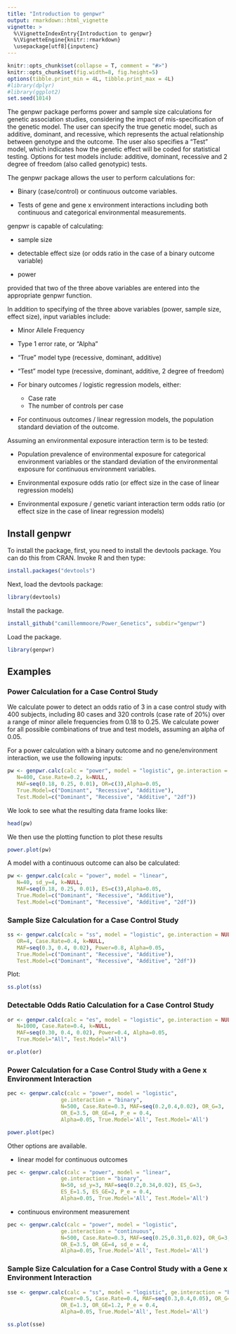 ```yaml
---
title: "Introduction to genpwr"
output: rmarkdown::html_vignette
vignette: >
  %\VignetteIndexEntry{Introduction to genpwr}
  %\VignetteEngine{knitr::rmarkdown}
  \usepackage[utf8]{inputenc}
---
```


```r
knitr::opts_chunk$set(collapse = T, comment = "#>")
knitr::opts_chunk$set(fig.width=8, fig.height=5) 
options(tibble.print_min = 4L, tibble.print_max = 4L)
#library(dplyr)
#library(ggplot2)
set.seed(1014)
```

The genpwr package performs power and sample size calculations for genetic association studies, considering the impact of mis-specification of the genetic model.  The user can specify the true genetic model, such as additive, dominant, and recessive, which represents the actual relationship between genotype and the outcome.  The user also specifies a "Test" model, which indicates how the genetic effect will be coded for statistical testing.  Options for test models include: additive, dominant, recessive and 2 degree of freedom (also called genotypic) tests.  

The genpwr package allows the user to perform calculations for:

* Binary (case/control) or continuous outcome variables.

* Tests of gene and gene x environment interactions including both continuous and categorical environmental measurements. 

genpwr is capable of calculating:

* sample size

* detectable effect size (or odds ratio in the case of a binary outcome variable)

* power

provided that two of the three above variables are entered into the appropriate genpwr function.

In addition to specifying of the three above variables (power, sample size, effect size), input variables include:

* Minor Allele Frequency

* Type 1 error rate, or "Alpha"

* "True" model type (recessive, dominant, additive)

* "Test" model type (recessive, dominant, additive, 2 degree of freedom)

* For binary outcomes / logistic regression models, either:
  - Case rate 
  - The number of controls per case
 
* For continuous outcomes / linear regression models, the population standard deviation of the outcome. 

Assuming an environmental exposure interaction term is to be tested:

* Population prevalence of environmental exposure for categorical environment variables or the standard deviation of the environmental exposure for continuous environment variables.

* Environmental exposure odds ratio (or effect size in the case of linear regression models)

* Environmental exposure / genetic variant interaction term odds ratio (or effect size in the case of linear regression models)

## Install genpwr 

To install the package, first, you need to install the devtools package. You can do this from CRAN. Invoke R and then type:

```r
install.packages("devtools")
```

Next, load the devtools package:
```r
library(devtools)
```

Install the package.

```r
install_github("camillemmoore/Power_Genetics", subdir="genpwr")
```

Load the package.

```r
library(genpwr)
```

## Examples

### Power Calculation for a Case Control Study 

We calculate power to detect an odds ratio of 3 in a case control study with 400 subjects, including 80 cases and 320 controls (case rate of 20%) over a range of minor allele frequencies from 0.18 to 0.25.  We calculate power for all possible combinations of true and test models, assuming an alpha of 0.05.     

For a power calculation with a binary outcome and no gene/environment interaction, we use the following inputs:

```r
pw <- genpwr.calc(calc = "power", model = "logistic", ge.interaction = NULL,
   N=400, Case.Rate=0.2, k=NULL,
   MAF=seq(0.18, 0.25, 0.01), OR=c(3),Alpha=0.05,
   True.Model=c("Dominant", "Recessive", "Additive"), 
   Test.Model=c("Dominant", "Recessive", "Additive", "2df"))
```

We look to see what the resulting data frame looks like:

```r
head(pw)
```

We then use the plotting function to plot these results

```r
power.plot(pw)
```

A model with a continuous outcome can also be calculated:
```r
pw <- genpwr.calc(calc = "power", model = "linear",
   N=40, sd_y=4, k=NULL,
   MAF=seq(0.18, 0.25, 0.01), ES=c(3),Alpha=0.05,
   True.Model=c("Dominant", "Recessive", "Additive"), 
   Test.Model=c("Dominant", "Recessive", "Additive", "2df"))
```


### Sample Size Calculation for a Case Control Study

```r
ss <- genpwr.calc(calc = "ss", model = "logistic", ge.interaction = NULL,
   OR=4, Case.Rate=0.4, k=NULL,
   MAF=seq(0.3, 0.4, 0.02), Power=0.8, Alpha=0.05,
   True.Model=c("Dominant", "Recessive", "Additive"), 
   Test.Model=c("Dominant", "Recessive", "Additive", "2df"))
```

Plot:

```r
ss.plot(ss)
```

### Detectable Odds Ratio Calculation for a Case Control Study

```r
or <- genpwr.calc(calc = "es", model = "logistic", ge.interaction = NULL,
   N=1000, Case.Rate=0.4, k=NULL,
   MAF=seq(0.30, 0.4, 0.02), Power=0.4, Alpha=0.05,
   True.Model="All", Test.Model="All")
```

```r
or.plot(or)
```

### Power Calculation for a Case Control Study with a Gene x Environment Interaction

```r
pec <- genpwr.calc(calc = "power", model = "logistic", 
                 ge.interaction = "binary",
                 N=500, Case.Rate=0.3, MAF=seq(0.2,0.4,0.02), OR_G=3, 
                 OR_E=3.5, OR_GE=4, P_e = 0.4, 
                 Alpha=0.05, True.Model='All', Test.Model='All')
```

```r
power.plot(pec)
```

Other options are available. 

- linear model for continuous outcomes

```r
pec <- genpwr.calc(calc = "power", model = "linear",
                 ge.interaction = "binary",
                 N=50, sd_y=3, MAF=seq(0.2,0.34,0.02), ES_G=3, 
                 ES_E=1.5, ES_GE=2, P_e = 0.4, 
                 Alpha=0.05, True.Model='All', Test.Model='All')
```

- continuous environment measurement

```r
pec <- genpwr.calc(calc = "power", model = "logistic", 
                 ge.interaction = "continuous",
                 N=500, Case.Rate=0.3, MAF=seq(0.25,0.31,0.02), OR_G=3, 
                 OR_E=3.5, OR_GE=4, sd_e = 4, 
                 Alpha=0.05, True.Model='All', Test.Model='All')
```

### Sample Size Calculation for a Case Control Study with a Gene x Environment Interaction

```r
sse <- genpwr.calc(calc = "ss", model = "logistic", ge.interaction = "binary",
                 Power=0.5, Case.Rate=0.4, MAF=seq(0.3,0.4,0.05), OR_G=1.5, 
                 OR_E=1.3, OR_GE=1.2, P_e = 0.4, 
                 Alpha=0.05, True.Model='All', Test.Model='All')
```

```r
ss.plot(sse)
```
